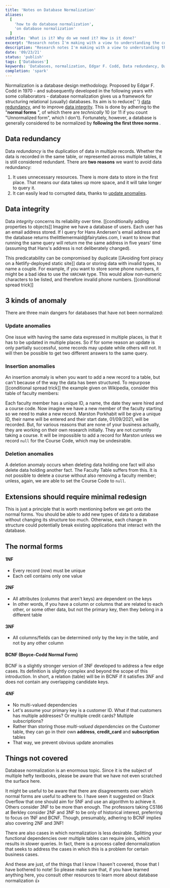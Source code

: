```yaml
---
title: 'Notes on Database Normalization'
aliases:
  [
    'how to do database normalization',
    'on database normalization'
  ]
subtitle: 'What is it? Why do we need it? How is it done?'
excerpt: "Research notes I'm making with a view to understanding the concept of database normalization."
description: "Research notes I'm making with a view to understanding the concept of database normalization."
date: '09/23/21'
status: 'publish'
tags: ['Databases']
keywords: 'Databases, normalization, Edgar F. Codd, Data redundancy, Data integrity'
completion: 'spark'
---
```


<Dropcap>
  Normalization is a database design methodology. Proposed
  by Edgar F. Codd in 1970 - and subsequently developed in
  the following years with some collaborators - database
  normalization gives us a framework for structuring
  relational (usually) databases. Its aim is to reduce{' '}
  <a href="#data-redundancy">data redundancy</a>, and to
  improve <a href="#data-integrity">data integrity</a>. This
  is done by adhering to the "<strong>normal forms</strong>
  ", of which there are <em>technically</em> 10 (or 11 if you
  count "Unnormalized form", which I don't). Fortunately, however,
  a database is generally considered to be normalized by <strong>
    following the first three norms
  </strong>.
</Dropcap>

## Data redundancy

Data _redundancy_ is the duplication of data in multiple records. Whether the data is recorded in the same
table, or represented across multiple tables, it is still considered redundant. There are **two reasons** we
want to avoid data redundancy:

1. It uses unnecessary resources. There is more data to store in the first place. That means our data takes
   up more space, and it will take longer to query it.
2. It can easily lead to corrupted data, thanks to <a href="#update-anomalies">update anomalies</a>.

## Data integrity

Data _integrity_ concerns its reliability over time. [[conditionally adding properties to objects]] Imagine we have a database of users. Each user has an
email address stored. If I query for Hans Andersen's email address and the database returns
thelittlemermaid<span>@</span>fairytales.com, I want to know that running the same query will return me the same
address in five years' time (assuming that Hans's address is not deliberately changed).

This predicatability can be compromised by duplicate [[Avoiding font piracy on a Netlify-deployed static site]] data or storing data with invalid types, to name a couple.
For example, if you want to store some phone numbers, it might be a bad idea to use the `VARCHAR` type. This
would allow non-numeric characters to be listed, and therefore invalid phone numbers. [[conditional spread trick]]

## 3 kinds of anomaly

There are three main dangers for databases that have not been normalized:

### Update anomalies

One issue with having the same data expressed in multiple places, is that it has to be updated in multiple places.
So if for some reason an update is only partially successful, some records may update while others will not.
It will then be possible to get two different answers to the same query.

### Insertion anomalies

An insertion anomaly is when you want to add a new record to a table, but can't because of the way the data has
been structured. To repurpose [[conditional spread trick]] the example given on Wikipedia, consider this table of faculty members:

<FacultyTable />

Each faculty member has a unique ID, a name, the date they were hired and a course code. Now imagine we have a new
member of the faculty starting so we need to make a new record. Marston Porkhabit will be give a unique ID, their
name will be entered and their start date, 01/09/2021, will be recorded. But, for various reasons that are none
of your business actually, they are working on their own research initially. They are not currently taking a course.
It will be impossible to add a record for Marston unless we record `null` for the Course Code, which may be
undesirable.

### Deletion anomalies

A deletion anomaly occurs when deleting data holding one fact will also delete data holding another fact.
The Faculty Table suffers from this. It is not possible to delete a course without also removing a faculty member;
unless, again, we are able to set the Course Code to `null`.

## Extensions should require minimal redesign

This is just a principle that is worth mentioning before we get onto the normal forms.
You should be able to add new types of data to a database without changing its structure too much.
Otherwise, each change in structure could potentially break existing applications that interact with the database.

## The normal forms

#### 1NF

- Every record (row) must be unique
- Each cell contains only one value

#### 2NF

- All attributes (columns that aren't keys) are dependent on the keys
- In other words, if you have a column or columns that are related to each other, or some other data,
  but not the primary key, then they belong in a different table

#### 3NF

- All columns/fields can be determined only by the key in the table, and not by any other column

#### BCNF (Boyce-Codd Normal Form)

BCNF is a slightly stronger version of 3NF developed to address a few edge cases. Its definition is
slightly complex and beyond the scope of this introduction. In short, a relation (table) will be in
BCNF if it satisfies 3NF and does not contain any overlapping candidate keys.

#### 4NF

- No multi-valued dependencies
- Let's assume your primary key is a customer ID. What if that customers has multiple addresses?
  Or multiple credit cards? Multiple subscriptions?
- Rather than storing those _multi-valued dependencies_ on the Customer table, they can go in their
  own **address**, **credit_card** and **subscription** tables
- That way, we prevent obvious update anomalies

## Things not covered

Database normalization is an enormous topic. Since it is the subject of multiple hefty textbooks, please
be aware that we have not even scratched the surface here.

It might be useful to be aware that there are disagreements over which normal forms are useful to adhere to.
I have seen it suggested on Stack Overflow that one should aim for 5NF and use an algorithm to achieve it.
Others consider 3NF to be more than enough. The professors taking CS186 at Berkley consider 2NF and 3NF to
be only of historical interest, preferring to focus on 1NF and BCNF. Though, presumably, adhering to BCNF
implies also covering 2NF and 3NF!

There are also cases in which normalization is less desirable. Splitting your functional dependencies over
multiple tables can require joins, which results in slower queries. In fact, there is a process called
denormalization that seeks to address the cases in which this is a problem for certain business cases.

And these are just, of the things that I know I haven't covered, those that I have bothered to note! So
please make sure that, if you have learned anything here, you consult other resources to learn more about
database normalization 👍

